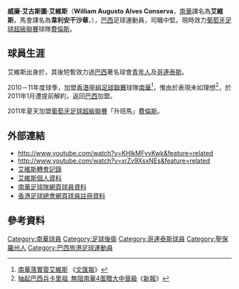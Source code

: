 {{Football player infobox
| playername = 艾維斯 
| image = 
| fullname = 威廉·艾古斯圖·艾維斯
| englishname = Willian Augusto Alves Conserva
| nickname = 艾維斯
|  height = {{height|m=1.85}}
| dateofbirth = {{birth date and age|1987|4|29}}
| countryofbirth = [[巴西|巴西]]
| cityofbirth = [[馬里利亞|瑪麗利亞]]
| currentclub = [[費倫斯體育會|費倫斯]]
| clubnumber = 2
| position = 中堅 
| years = 2007–2008<br/>2008<br/>2008<br/>2008<br/>2009–2010<br/>2010–2011<br/>2011<br/>2011–
| clubs = {{tsl|en|Associação Garibaldi de Esportes||加利巴迪}}<br />{{tsl|en|Clube Esportivo Bento Gonçalves||賓圖干卡維斯}}<br />[[若因维利体育俱乐部|青年人]]<br />[[哥連泰斯|哥連泰斯]]<br />[[莫奇米林體育會|摩吉米林]]<br />[[南華足球隊|南華]]<br/>{{tsl|en|Rio Branco S.C.||里奧布蘭科}}<br/>[[費倫斯體育會|費倫斯]]
| caps(goals) = ? (0) <br/> ? (0) <br/> ? (0) <br/> 2 (0) <br/> ? (0) <br/>? (1) <br/> ? (0) <br/> ? (0)
}}

'''威廉·艾古斯圖·艾維斯'''（'''William Augusto Alves Conserva'''，[[南華足球隊|南華]]譯名為'''艾維斯'''，馬會譯名為'''韋利安干沙華'''，{{bd|1987年|4月29日}}），[[巴西|巴西]]足球運動員，司職中堅。現時效力[[葡萄牙足球超級聯賽|葡萄牙足球超級聯賽]]球隊[[費倫斯體育會|費倫斯]]。

==球員生涯==
艾維斯出身於{{tsl|en|Associação Garibaldi de Esportes||加利巴迪}}，其後短暫效力過[[巴西|巴西]]著名球會[[若因维利体育俱乐部|青年人]]及[[哥連泰斯|哥連泰斯]]。

2010－11年度球季，加盟[[香港甲組足球聯賽|香港甲組足球聯賽]]球隊[[南華足球隊|南華]]<ref>[http://paper.wenweipo.com/2010/07/21/SP1007210016.htm 南華落實簽艾維斯] {{Wayback|url=http://paper.wenweipo.com/2010/07/21/SP1007210016.htm |date=20160304071030 }}《[[文汇报_(香港)|文匯報]]》</ref>，惟由於表現未如理想<ref>[http://www.hkdailynews.com.hk/sports.php?id=129606 抽起巴西兵卡里祖 無阻南華4蛋贈大中晉級]{{dead link|date=2017年12月 |bot=InternetArchiveBot |fix-attempted=yes }}《[[新報_(香港)|新報]]》</ref>，於2011年1月遭提前解約，返回[[巴西|巴西]]加盟{{tsl|en|Rio Branco S.C.||里奧布蘭科}}。

2011年夏天加盟[[葡萄牙足球超級聯賽|葡萄牙足球超級聯賽]]「升班馬」[[費倫斯體育會|費倫斯]]。

==外部連結==
* http://www.youtube.com/watch?v=KHlkMFyvKwk&feature=related
* http://www.youtube.com/watch?v=xrZv9XsxNEs&feature=related{{Wayback|url=http://www.youtube.com/watch?v=xrZv9XsxNEs&feature=related |date=20160921205603 }}
* [https://web.archive.org/web/20100908085855/http://www.transfermarkt.co.uk/en/willian/transfers/spieler_83757.html 艾維斯轉會記錄]
* [http://www.noticiasdocorinthians.com.br/jogador/william_augusto_alves_conserva 艾維斯個人資料]{{Wayback|url=http://www.noticiasdocorinthians.com.br/jogador/william_augusto_alves_conserva |date=20110425233548 }} 
* [http://www.southchinafc.com/template?series=3&article=7769 南華足球隊網頁球員資料]{{dead link|date=2018年5月 |bot=InternetArchiveBot |fix-attempted=yes }}
* [http://www.hkfa.com/zh-hk/player_view.php?player_id=10207 香港足球總會網頁球員註冊資料]{{Wayback|url=http://www.hkfa.com/zh-hk/player_view.php?player_id=10207 |date=20121025001624 }}

==參考資料==
{{reflist}}

{{DEFAULTSORT:Conserva, Wiliam Augusto Alves}}

[[Category:南華球員|Category:南華球員]]
[[Category:足球後衛|Category:足球後衛]]
[[Category:哥連泰斯球員|Category:哥連泰斯球員]]
[[Category:聖保羅州人|Category:聖保羅州人]]
[[Category:巴西旅港足球運動員|Category:巴西旅港足球運動員]]